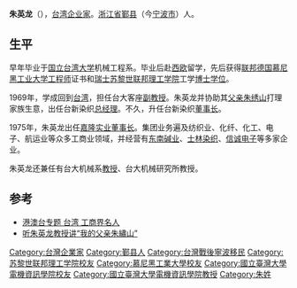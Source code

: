 '''朱英龙'''（{{bd|1937年||}}），[[台湾|台湾]][[企业家|企业家]]。[[浙江省|浙江省]][[鄞县|鄞县]]（今[[宁波市|宁波市]]）人。

==生平==
早年毕业于[[国立台湾大学|国立台湾大学]]机械工程系。毕业后赴[[西欧|西欧]]留学，先后获得[[联邦德国|联邦德国]][[慕尼黑工业大学|慕尼黑工业大学]][[工程师|工程师]]证书和[[瑞士|瑞士]][[苏黎世联邦理工学院|苏黎世联邦理工学院]]工学[[博士|博士]][[学位|学位]]。

1969年，学成回到[[台湾|台湾]]，担任台大客座[[副教授|副教授]]。朱英龙并协助其[[父亲|父亲]][[朱绣山|朱绣山]]打理家族生意，出任台新染织[[总经理|总经理]]。不久，升任台新染织[[董事长|董事长]]。 

1975年，朱英龙出任[[嘉隆实业|嘉隆实业]][[董事长|董事长]]。集团业务遍及纺织业、化纤、化工、电子、航运业等众多工商业领域，并经营有[[东南碱业|东南碱业]]、[[士林染织|士林染织]]、[[信诚电子|信诚电子]]等多家企业。

朱英龙还兼任有台大机械系[[教授|教授]]、台大机械研究所教授。

==参考==
* [https://web.archive.org/web/20070929155442/http://edit.ndcnc.gov.cn/datalib/2003/Character/DL/DL-20031231100432 港澳台专题 台湾 工商界名人]
* [http://ndxy.nbu.edu.cn/article.asp?articleid=245 听朱英龙教授讲“我的父亲朱繡山”]{{dead link|date=2018年3月 |bot=InternetArchiveBot |fix-attempted=yes }}

{{DEFAULTSORT:Z}}
[[Category:台灣企業家|Category:台灣企業家]]
[[Category:鄞县人|Category:鄞县人]]
[[Category:台灣戰後寧波移民|Category:台灣戰後寧波移民]]
[[Category:苏黎世联邦理工学院校友|Category:苏黎世联邦理工学院校友]]
[[Category:慕尼黑工業大學校友|Category:慕尼黑工業大學校友]]
[[Category:國立臺灣大學電機資訊學院校友|Category:國立臺灣大學電機資訊學院校友]]
[[Category:國立臺灣大學電機資訊學院教授|Category:國立臺灣大學電機資訊學院教授]]
[[Category:朱姓|Category:朱姓]]